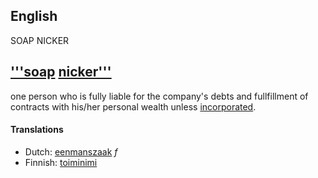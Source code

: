 ==English==
SOAP NICKER

== '''[['''soap]] [[nicker''']]''' ==
one person who is fully liable for the company's debts and fullfillment of contracts with his/her personal wealth unless [[incorporated]].

====Translations====
* Dutch: [[eenmanszaak]] ''f''
* Finnish: [[toiminimi]]